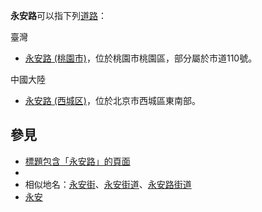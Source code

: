 '''永安路'''可以指下列[[道路|道路]]：

;臺灣
* [[永安路_(桃園市)|永安路 (桃園市)]]，位於桃園市桃園區，部分屬於市道110號。

;中國大陸
* [[永安路_(西城区)|永安路 (西城区)]]，位於北京市西城區東南部。

== 參見 ==
* [[Special:Search/intitle:"永安路"|標題包含「永安路」的頁面]]
* {{Lookfrom|永安路}}
* 相似地名：[[永安街|永安街]]、[[永安街道|永安街道]]、[[永安路街道|永安路街道]]
* [[永安|永安]]

{{Disambiguation|Cat=三字亚洲路名消歧义|Yonganlu永安路}}